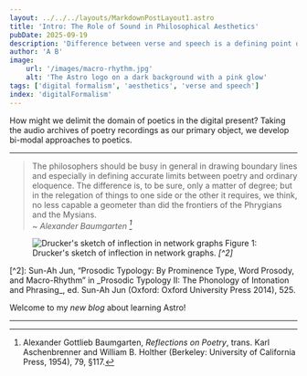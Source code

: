 ```yaml
---
layout: ../../../layouts/MarkdownPostLayout1.astro
title: 'Intro: The Role of Sound in Philosophical Aesthetics'
pubDate: 2025-09-19
description: 'Difference between verse and speech is a defining point of aesthetics'
author: 'A B'
image:
    url: '/images/macro-rhythm.jpg'
    alt: 'The Astro logo on a dark background with a pink glow'
tags: ['digital formalism', 'aesthetics', 'verse and speech']
index: 'digitalFormalism'
---
```


How might we delimit the domain of poetics in the digital present? Taking the audio archives of poetry recordings as our primary object, we develop bi-modal approaches to poetics.

---

> The philosophers should be busy in general in drawing boundary lines and especially in defining accurate limits between poetry and ordinary eloquence. The difference is, to be sure, only a matter of degree; but in the relegation of things to one side or the other it requires, we think, no less capable a geometer than did the frontiers of the Phrygians and the Mysians.<br/>
> <cite>~ Alexander Baumgarten [^1]</cite>
[^1]: Alexander Gottlieb Baumgarten, _Reflections on Poetry_, trans. Karl Aschenbrenner and William B. Holther (Berkeley: University of California Press, 1954), 79, §117.


<Figure>
    <Image slot="image"
        src={macroRhythm2}
        alt="Drucker's sketch of inflection in network graphs"
        class="responsive-image"
        layout="constrained"
    />
    <span slot="caption">Figure 1: Drucker's sketch of inflection in network graphs. <cite>[^2]</cite></span>

</Figure>
[^2]: Sun-Ah Jun, “Prosodic Typology: By Prominence Type, Word Prosody, and Macro-Rhythm” in _Prosodic Typology II: The Phonology of Intonation and Phrasing_, ed. Sun-Ah Jun (Oxford: Oxford University Press 2014), 525.


Welcome to my _new blog_ about learning Astro!

---